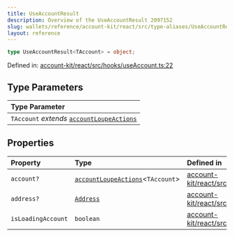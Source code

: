 ```yaml
---
title: UseAccountResult
description: Overview of the UseAccountResult 2097152
slug: wallets/reference/account-kit/react/src/type-aliases/UseAccountResult
layout: reference
---
```


```ts
type UseAccountResult<TAccount> = object;
```

Defined in: [account-kit/react/src/hooks/useAccount.ts:22](https://github.com/alchemyplatform/aa-sdk/blob/923a52171f7246172caf350853843e6680197da9/account-kit/react/src/hooks/useAccount.ts#L22)

## Type Parameters

| Type Parameter                                                                                    |
| :------------------------------------------------------------------------------------------------ |
| `TAccount` _extends_ [`accountLoupeActions`](../../../core/src/variables/accountLoupeActions.mdx) |

## Properties

| Property                                       | Type                                                                                      | Defined in                                                                                                                                                                            |
| :--------------------------------------------- | :---------------------------------------------------------------------------------------- | :------------------------------------------------------------------------------------------------------------------------------------------------------------------------------------ |
| <a id="account" /> `account?`                  | [`accountLoupeActions`](../../../core/src/variables/accountLoupeActions.mdx)\<`TAccount`> | [account-kit/react/src/hooks/useAccount.ts:23](https://github.com/alchemyplatform/aa-sdk/blob/923a52171f7246172caf350853843e6680197da9/account-kit/react/src/hooks/useAccount.ts#L23) |
| <a id="address" /> `address?`                  | [`Address`](../../../../aa-sdk/core/src/type-aliases/Address.mdx)                         | [account-kit/react/src/hooks/useAccount.ts:24](https://github.com/alchemyplatform/aa-sdk/blob/923a52171f7246172caf350853843e6680197da9/account-kit/react/src/hooks/useAccount.ts#L24) |
| <a id="isloadingaccount" /> `isLoadingAccount` | `boolean`                                                                                 | [account-kit/react/src/hooks/useAccount.ts:25](https://github.com/alchemyplatform/aa-sdk/blob/923a52171f7246172caf350853843e6680197da9/account-kit/react/src/hooks/useAccount.ts#L25) |
